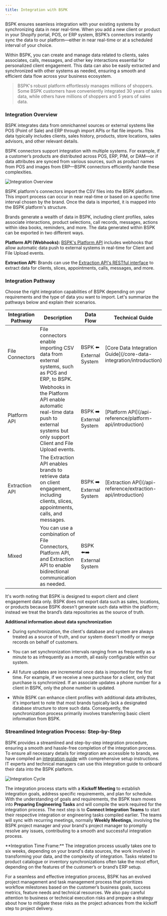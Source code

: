 ```yaml
---
title: Integration with BSPK
---
```


BSPK ensures seamless integration with your existing systems by synchronizing data in near real-time. When you add a new client or product in your Shopify portal, POS, or ERP system, BSPK’s connectors instantly sync the data to our platform—either in near real-time or at a scheduled interval of your choice.

Within BSPK, you can create and manage data related to clients, sales associates, calls, messages, and other key interactions essential for personalized client engagement. This data can also be easily extracted and synchronized with other systems as needed, ensuring a smooth and efficient data flow across your business ecosystem.
> BSPK's robust platform effortlessly manages millions of shoppers. Some BSPK customers have conveniently integrated 30 years of sales data, while others have millions of shoppers and 5 years of sales data.

### Integration Overview
BSPK integrates data from omnichannel sources or external systems like POS (Point of Sale) and ERP through import APIs or flat file imports. This data typically includes clients, sales history, products, store locations, sales advisors, and other relevant details.

BSPK connectors support integration with multiple systems. For example, if a customer’s products are distributed across POS, ERP, PIM, or DAM—or if data attributes are synced from various sources, such as product names from POS and images from ERP—BSPK connectors efficiently handle these complexities.

![Integration Overview](/images/integration-overview.png)

BSPK platform's connectors import the CSV files into the BSPK platform. This import process can occur in near real-time or based on a specific time interval chosen by the brand. Once the data is imported, it is mapped into the BSPK platform's structure.

Brands generate a wealth of data in BSPK, including client profiles, sales associate interactions, product selections, call records, messages, actions within idea books, reminders, and more. The data generated within BSPK can be exported in two different ways.

**Platform API (Webhooks):** [BSPK's Platform API](/api-reference/platform-api/introduction) includes webhooks that allow automatic data push to external systems in real-time for Client and File Upload events.

**Extraction API:** Brands can use the [Extraction API's RESTful interface](/api-reference/extraction-api/introduction) to extract data for clients, slices, appointments, calls, messages, and more.

### Integration Pathway 

Choose the right integration capabilities of BSPK depending on your requirements and the type of data you want to import. Let's summarize the pathways below and explain their scenarios.

 
<table>
  <thead>
    <tr>
      <th>Integration Pathway</th>
      <th>Description</th>
      <th>Data Flow</th>
      <th>Technical Guide</th>
    </tr>
  </thead>
  <tbody>
    <tr>
      <td>File Connectors</td>
      <td>File connectors enable importing CSV data from external systems, such as POS and ERP, to BSPK.</td>
      <td>BSPK ⬅️ External System</td>
      <td>[Core Data Integration Guide](/core-data-integration/introduction)</td>
    </tr>
    <tr>
      <td>Platform API</td>
      <td>Webhooks in the Platform API enable automatic real-time data push to external systems but only support Client and File Upload events.</td>
      <td>BSPK ➡️ External System</td>
      <td>[Platform API](/api-reference/platform-api/introduction)</td>
    </tr>
    <tr>
      <td>Extraction API</td>
      <td>The Extraction API enables brands to retrieve data on client engagement, including clients, slices, appointments, calls, and messages.</td>
      <td>BSPK ➡️ External System</td>
      <td>[Extraction API](/api-reference/extraction-api/introduction)</td>
    </tr>
    <tr>
      <td>Mixed</td>
      <td>You can use a combination of File Connectors, Platform API, and Extraction API to enable bidirectional communication as needed.</td>
      <td>BSPK ⬅️➡️ External System</td>
      <td></td>
    </tr>
  </tbody>
</table>

<Info>
  It's worth noting that BSPK is designed to export client and client engagement data only. BSPK does not export data such as sales, locations, or products because BSPK doesn't generate such data within the platform; instead we treat the brand’s data repositories as the source of truth.
</Info>

<Check>

   **Additional information about data synchronization**

  - During synchronization, the client's database and system are always treated as a source of truth, and our system doesn't modify or merge records on behalf of customers.

  - You can set synchronization intervals ranging from as frequently as a minute to as infrequently as a month, all easily configurable within our system.

  - All future updates are incremental once data is imported for the first time. For example, if we receive a new purchase for a client, only that purchase is synchronized. If an associate updates a phone number for a client in BSPK, only the phone number is updated.

  - While BSPK can enhance client profiles with additional data attributes, it's important to note that most brands typically lack a designated database structure to store such data. Consequently, the synchronization process primarily involves transferring basic client information from BSPK.
</Check>


### Streamlined Integration Process: Step-by-Step 

BSPK provides a streamlined and step-by-step integration procedure, ensuring a smooth and hassle-free completion of the integration process. To ensure all necessary details for integration are accessible to brands, we have compiled an [integration guide](/core-data-integration/introduction) with comprehensive setup instructions. IT experts and technical managers can use this integration guide to onboard their data into the BSPK platform.

![Integration Cycle](/images/integration-cycle.png)

The integration process starts with a **Kickoff Meeting** to establish integration goals, address specific requirements, and plan for schedule. With the understanding of goals and requirements, the BSPK team moves into **Preparing Engineering Tasks** and will compile the work required for the integration process. The next step is to **Connect Integration Teams** to start their respective integration or engineering tasks compiled earlier. The teams will sync with recurring meetings, normally **Weekly Meetings**, involving the BSPK project manager and your brand's project manager to promptly resolve any issues, contributing to a smooth and successful integration process.

<Info>
  **Integration Time Frame:** The integration process usually takes one to six weeks, depending on your brand's data sources, the work involved in transforming your data, and the complexity of integration. Tasks related to product catalogue or inventory synchronizations often take the most effort, depending on the features of the customer’s or brand’s ERP setup.
</Info>

For a seamless and effective integration process, BSPK has an evolved project management and task management process that prioritizes workflow milestones based on the customer’s business goals, success metrics, feature needs and technical resources. We also pay careful attention to business or technical execution risks and prepare a strategy about how to mitigate these risks as the project advances from the kickoff step to project delivery.